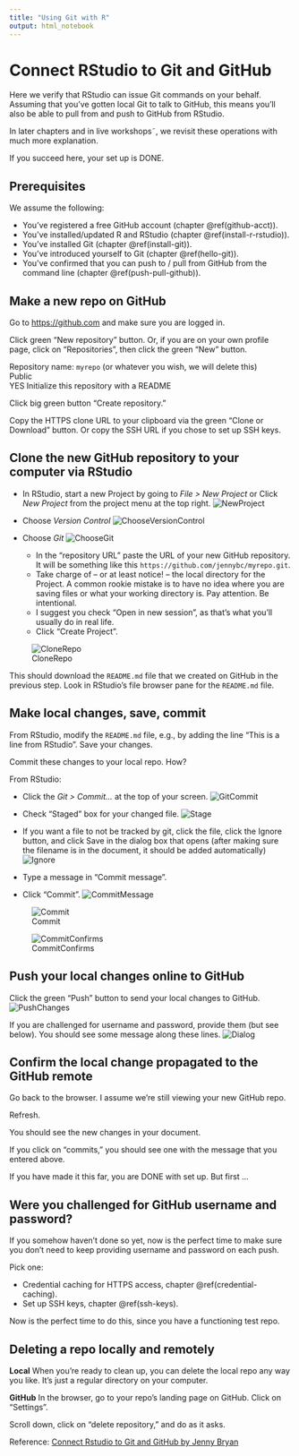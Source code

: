 ```yaml
---
title: "Using Git with R"
output: html_notebook
---
```


# Connect RStudio to Git and GitHub {#rstudio-git-github}

Here we verify that RStudio can issue Git commands on your behalf. Assuming that you've gotten local Git to talk to GitHub, this means you'll also be able to pull from and push to GitHub from RStudio.

In later chapters and in live workshops˜, we revisit these operations with much more explanation.

If you succeed here, your set up is DONE.

## Prerequisites

We assume the following: 

  * You've registered a free GitHub account (chapter \@ref(github-acct)).
  * You've installed/updated R and RStudio (chapter \@ref(install-r-rstudio)).
  * You've installed Git (chapter \@ref(install-git)).
  * You've introduced yourself to Git (chapter \@ref(hello-git)).
  * You've confirmed that you can push to / pull from GitHub from the command line (chapter \@ref(push-pull-github)).

## Make a new repo on GitHub

Go to <https://github.com> and make sure you are logged in.

Click green "New repository" button. Or, if you are on your own profile page, click on "Repositories", then click the green "New" button.

Repository name: `myrepo` (or whatever you wish, we will delete this)  
Public  
YES Initialize this repository with a README

Click big green button "Create repository."

Copy the HTTPS clone URL to your clipboard via the green "Clone or Download" button. Or copy the SSH URL if you chose to set up SSH keys.

## Clone the new GitHub repository to your computer via RStudio

* In RStudio, start a new Project by going to *File > New Project* or Click *New Project* from the project menu at the top right. 
![NewProject](plots/NewProject.png)


* Choose *Version Control*
![ChooseVersionControl](plots/ChooseVersionControl.png)

* Choose *Git*
![ChooseGit](plots/ChooseGIT.png)
  
  * In the "repository URL" paste the URL of your new GitHub repository. It will be something like this `https://github.com/jennybc/myrepo.git`.
  * Take charge of -- or at least notice! -- the local directory for the Project. A common rookie mistake is to have no idea where you are saving files or what your working directory is. Pay attention. Be intentional.
  * I suggest you check "Open in new session", as that's what you'll usually do in real life.
  * Click "Create Project".
  
![CloneRepo](plots/EnterGitInfo.png)



This should download the `README.md` file that we created on GitHub in the previous step. Look in RStudio's file browser pane for the `README.md` file.

## Make local changes, save, commit

From RStudio, modify the `README.md` file, e.g., by adding the line "This is a line from RStudio". Save your changes.

Commit these changes to your local repo. How?

From RStudio:

  * Click the *Git > Commit...* at the top of your screen.
  ![GitCommit](plots/GitCommit.png)
  
  * Check "Staged" box for your changed file.
  ![Stage](plots/StageDocument.png)
  * If you want a file to not be tracked by git, click the file, click the Ignore button, and click Save in the dialog box that opens (after making sure the filename is in the document, it should be added automatically)
  ![Ignore](plots/GitIgnore.png)
  

  * Type a message in "Commit message".
  * Click "Commit".
  ![CommitMessage](plots/CommitMessage.png)
  
  ![Commit](plots/Commit.png)
  
  ![CommitConfirms](plots/CommitConfirms.png)

## Push your local changes online to GitHub
  
Click the green "Push" button to send your local changes to GitHub. 
![PushChanges](plots/PushChanges.png)

If you are challenged for username and password, provide them (but see below). You should see some message along these lines.
![Dialog](plots/GitPushDialogComplete.png)


## Confirm the local change propagated to the GitHub remote

Go back to the browser. I assume we're still viewing your new GitHub repo.

Refresh.

You should see the new changes in your document.

If you click on "commits," you should see one with the message that you entered above.

If you have made it this far, you are DONE with set up. But first ...

## Were you challenged for GitHub username and password?

If you somehow haven't done so yet, now is the perfect time to make sure you don't need to keep providing username and password on each push.

Pick one:

  * Credential caching for HTTPS access, chapter \@ref(credential-caching).
  * Set up SSH keys, chapter \@ref(ssh-keys).

Now is the perfect time to do this, since you have a functioning test repo.

## Deleting a repo locally and remotely

**Local** When you're ready to clean up, you can delete the local repo any way you like. It's just a regular directory on your computer.

**GitHub** In the browser, go to your repo's landing page on GitHub. Click on "Settings".

Scroll down, click on "delete repository," and do as it asks.



Reference: [Connect Rstudio to Git and GitHub by Jenny Bryan](https://github.com/jennybc/happy-git-with-r/blob/master/13_connect-rstudio-git-github.Rmd)